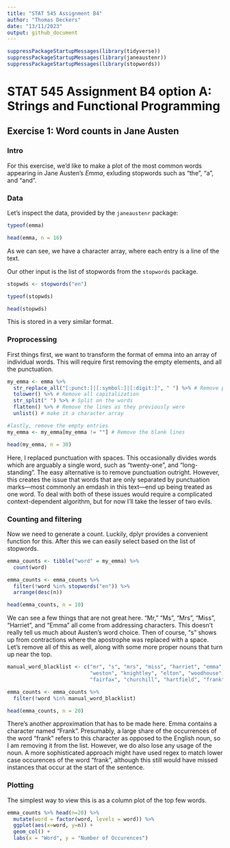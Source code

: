 ```yaml
---
title: "STAT 545 Assignment B4"
author: "Thomas Deckers"
date: "13/11/2023"
output: github_document
---
```


```R
suppressPackageStartupMessages(library(tidyverse))
suppressPackageStartupMessages(library(janeaustenr))
suppressPackageStartupMessages(library(stopwords))
```

# STAT 545 Assignment B4 option A: Strings and Functional Programming

## Exercise 1: Word counts in Jane Austen


### Intro
For this exercise, we'd like to make a plot of the most common words appearing
in Jane Austen's *Emma*, exluding stopwords such as "the", "a", and
"and".

### Data
Let's inspect the data, provided by the `janeaustenr` package:

```R
typeof(emma)

head(emma, n = 16)
```

As we can see, we have a character array, where each entry is a line of the text.

Our other input is the list of stopwords from the `stopwords` package.

```R
stopwds <- stopwords("en")

typeof(stopwds)

head(stopwds)
```
This is stored in a very similar format.

### Proprocessing
First things first, we want to transform the format of emma into an array of 
individual words. 
This will require first removing the empty elements, and all the punctuation.

```R
my_emma <- emma %>%
  str_replace_all("[:punct:]|[:symbol:]|[:digit:]", " ") %>% # Remove punctuation, numbers, and symbols
  tolower() %>% # Remove all capitalization
  str_split(" ") %>% # Split on the words
  flatten() %>% # Remove the lines as they previously were
  unlist() # make it a character array

#lastly, remove the empty entries
my_emma <- my_emma[my_emma != ""] # Remove the blank lines

head(my_emma, n = 30)
```

Here, I replaced punctuation with spaces. This occasionally divides words which
are arguably a single word, such as "twenty-one", and "long-standing".
The easy alternative is to remove punctuation outright. However, this creates
the issue that words that are only separated by punctuation marks—most commonly
an emdash in this text—end up being treated as one word.
To deal with both of these issues would require a complicated context-dependent
algorithm, but for now I'll take the lesser of two evils.

### Counting and filtering
 Now we need to generate a count. Luckily, dplyr provides a convenient function
 for this. After this we can easily select based on the list of stopwords.
```R
emma_counts <- tibble("word" = my_emma) %>%
  count(word)

emma_counts <- emma_counts %>%
  filter(!word %in% stopwords("en")) %>%
  arrange(desc(n))

head(emma_counts, n = 10)
```
We can see a few things that are not great here.
"Mr," "Ms", "Mrs", "Miss", "Harriet", and "Emma" all come from addressing characters. This
doesn't really tell us much about Austen's word choice.
Then of course, "s" shows up from contractions where the apostrophe was replaced
with a space. Let's remove all of this as well, along with some more proper nouns
that turn up near the top.

```R
manual_word_blacklist <- c("mr", "s", "mrs", "miss", "harriet", "emma",
                           "weston", "knightley", "elton", "woodhouse", "jane",
                           "fairfax", "churchill", "hartfield", "frank")

emma_counts <- emma_counts %>%
  filter(!word %in% manual_word_blacklist)

head(emma_counts, n = 20)
```
There's another approximation that has to be made here. Emma contains a character
named "Frank". Presumably, a large share of the occurrences of the word "frank"
refers to this character as opposed to the English noun, so I am removing it
from the list. However, we do also lose any usage of the noun.
A more sophisticated approach might have used regex to match lower case occurences
of the word "frank", although this still would have missed instances that occur
at the start of the sentence.

### Plotting
The simplest way to view this is as a column plot of the top few words.

```R
emma_counts %>% head(n=20) %>%
  mutate(word = factor(word, levels = word)) %>%
  ggplot(aes(x=word, y=n)) +
  geom_col() +
  labs(x = "Word", y = "Number of Occurences")
```

